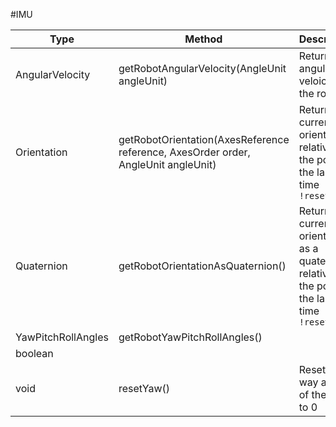 #IMU

| Type               | Method                                                                             | Description                                                                                           |
|--------------------|------------------------------------------------------------------------------------|-------------------------------------------------------------------------------------------------------|
| AngularVelocity    | getRobotAngularVelocity(AngleUnit angleUnit)                                       | Returns the angular veloicty of the robot                                                             |
| Orientation        | getRobotOrientation(AxesReference reference, AxesOrder order, AngleUnit angleUnit) | Returns the current orientation relative to the position the last time `!resetYaw()`                  |
| Quaternion         | getRobotOrientationAsQuaternion()                                                  | Returns the current orientation as a quaternion, relative to the position the last time `!resetYaw()` |
| YawPitchRollAngles | getRobotYawPitchRollAngles()                                                       |                                                                                                       |
| boolean            |                                                                                    |                                                                                                       |
| void               | resetYaw()                                                                         | Resets the way angle of the robot to 0                                                                |